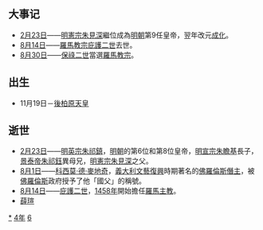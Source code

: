 {{yearTOC|1464|明'''[[天顺_(明英宗)|天顺]]八年'''；越南'''[[光順|光順]]五年'''；日本'''[[寬正|寬正]]五年'''}}

== 大事记 ==
*[[2月23日|2月23日]]——[[明憲宗|明憲宗]][[朱見深|朱見深]]繼位成為[[明朝|明朝]]第9任皇帝，翌年改元[[成化|成化]]。
*[[8月14日|8月14日]]——[[羅馬教宗|羅馬教宗]][[庇護二世|庇護二世]]去世。
*[[8月30日|8月30日]]——[[保祿二世|保祿二世]]當選[[羅馬教宗|羅馬教宗]]。

== 出生 ==
* 11月19日－[[後柏原天皇|後柏原天皇]]

== 逝世 ==
{{Wikisource year mention}}
*[[2月23日|2月23日]]——[[明英宗|明英宗]][[朱祁鎮|朱祁鎮]]，[[明朝|明朝]]的第6位和第8位皇帝，[[明宣宗|明宣宗]][[朱瞻基|朱瞻基]]長子，[[景泰帝|景泰帝]][[朱祁鈺|朱祁鈺]]異母兄，[[明憲宗|明憲宗]][[朱見深|朱見深]]之父。
*[[8月1日|8月1日]]——[[科西莫·德·麥地奇|科西莫·德·麥地奇]]，[[義大利文藝復興|義大利文藝復興]]時期著名的[[佛羅倫斯|佛羅倫斯]][[僭主|僭主]]，被[[佛羅倫斯|佛羅倫斯]]政府授予了他「國父」的稱號。
*[[8月14日|8月14日]]——[[庇護二世|庇護二世]]，[[1458年|1458年]]開始擔任[[羅馬主教|羅馬主教]]。
*[[薛瑄|薛瑄]]

[[Category:1464年|*]]
[[Category:1460年代|4年]]
[[Category:15世纪各年|6]]